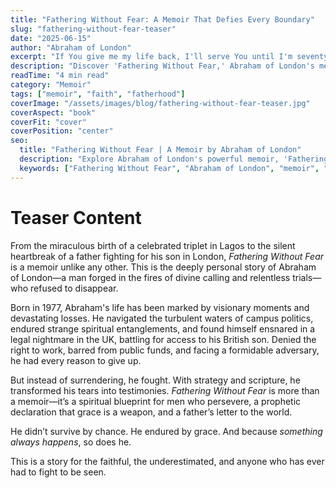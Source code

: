 ```yaml
---
title: "Fathering Without Fear: A Memoir That Defies Every Boundary"
slug: "fathering-without-fear-teaser"
date: "2025-06-15"
author: "Abraham of London"
excerpt: "If You give me my life back, I'll serve You until I'm seventy-five…"
description: "Discover 'Fathering Without Fear,' Abraham of London's memoir of resurrection, unyielding purpose, and fathering against all odds."
readTime: "4 min read"
category: "Memoir"
tags: ["memoir", "faith", "fatherhood"]
coverImage: "/assets/images/blog/fathering-without-fear-teaser.jpg"
coverAspect: "book"
coverFit: "cover"
coverPosition: "center"
seo:
  title: "Fathering Without Fear | A Memoir by Abraham of London"
  description: "Explore Abraham of London's powerful memoir, 'Fathering Without Fear,' a story of relentless resurrection, unyielding purpose, and fathering against all odds."
  keywords: ["Fathering Without Fear", "Abraham of London", "memoir", "fatherhood", "faith", "resurrection", "Lagos", "London", "biography"]
---
```


# Teaser Content

From the miraculous birth of a celebrated triplet in Lagos to the silent heartbreak of a father fighting for his son in London, *Fathering Without Fear* is a memoir unlike any other. This is the deeply personal story of Abraham of London—a man forged in the fires of divine calling and relentless trials—who refused to disappear.

Born in 1977, Abraham's life has been marked by visionary moments and devastating losses. He navigated the turbulent waters of campus politics, endured strange spiritual entanglements, and found himself ensnared in a legal nightmare in the UK, battling for access to his British son. Denied the right to work, barred from public funds, and facing a formidable adversary, he had every reason to give up.

But instead of surrendering, he fought. With strategy and scripture, he transformed his tears into testimonies. *Fathering Without Fear* is more than a memoir—it’s a spiritual blueprint for men who persevere, a prophetic declaration that grace is a weapon, and a father’s letter to the world.

He didn’t survive by chance. He endured by grace. And because *something always happens*, so does he.

This is a story for the faithful, the underestimated, and anyone who has ever had to fight to be seen.
